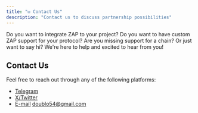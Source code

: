 ```yaml
---
title: "✉️ Contact Us"
description: "Contact us to discuss partnership possibilities"
---
```


Do you want to integrate ZAP to your project? Do you want to have custom ZAP support for your protocol? Are you missing support for a chain? Or just want to say hi? We're here to help and excited to hear from you!

## Contact Us

Feel free to reach out through any of the following platforms:

- [Telegram](https://telegram.me/Doublo)
- [X/Twitter](https://x.com/SoulSolidity)
- [E-mail](mailto:doublo54@gmail.com) doublo54@gmail.com
